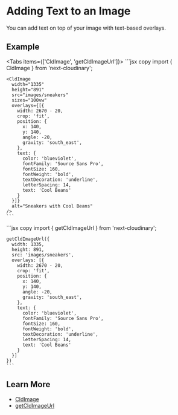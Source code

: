 


<Head>
  <title>Text Overlays - Next Cloudinary</title>
  <meta name="og:title" content="Adding Text to an Image - Next Cloudinary" />
  <meta name="og:url" content={`https://next.cloudinary.dev/guides/text-overlays`} />
</Head>

<OgImage
  title="Text Overlays"
  twitterTitle="Adding Text to an Image"
/>

# Adding Text to an Image

You can add text on top of your image with text-based overlays.

## Example

<div style={{ maxWidth: 500, margin: '0 auto' }}>
  <CldImage
    width="1335"
    height="891"
    src={`${process.env.IMAGES_DIRECTORY}/sneakers`}
    sizes="100vw"
    overlays={[{
      width: 2670 - 20,
      crop: 'fit',
      position: {
        x: 140,
        y: 140,
        angle: -20,
        gravity: 'south_east',
      },
      text: {
        color: 'blueviolet',
        fontFamily: 'Source Sans Pro',
        fontSize: 160,
        fontWeight: 'bold',
        textDecoration: 'underline',
        letterSpacing: 14,
        text: 'Cool Beans'
      }
    }]}
    alt="Sneakers with Cool Beans"
  />
</div>

<Tabs items={['CldImage', 'getCldImageUrl']}>
  <Tab>
    ```jsx copy
    import { CldImage } from 'next-cloudinary';

    <CldImage
      width="1335"
      height="891"
      src="images/sneakers"
      sizes="100vw"
      overlays={[{
        width: 2670 - 20,
        crop: 'fit',
        position: {
          x: 140,
          y: 140,
          angle: -20,
          gravity: 'south_east',
        },
        text: {
          color: 'blueviolet',
          fontFamily: 'Source Sans Pro',
          fontSize: 160,
          fontWeight: 'bold',
          textDecoration: 'underline',
          letterSpacing: 14,
          text: 'Cool Beans'
        }
      }]}
      alt="Sneakers with Cool Beans"
    />
    ```
  </Tab>
  <Tab>
    ```jsx copy
    import { getCldImageUrl } from 'next-cloudinary';

    getCldImageUrl({
      width: 1335,
      height: 891,
      src: 'images/sneakers',
      overlays: [{
        width: 2670 - 20,
        crop: 'fit',
        position: {
          x: 140,
          y: 140,
          angle: -20,
          gravity: 'south_east',
        },
        text: {
          color: 'blueviolet',
          fontFamily: 'Source Sans Pro',
          fontSize: 160,
          fontWeight: 'bold',
          textDecoration: 'underline',
          letterSpacing: 14,
          text: 'Cool Beans'
        }
      }]
    })
    ```
  </Tab>
</Tabs>

## Learn More
* [CldImage](/cldimage/basic-usage)
* [getCldImageUrl](/getcldimageurl/basic-usage)